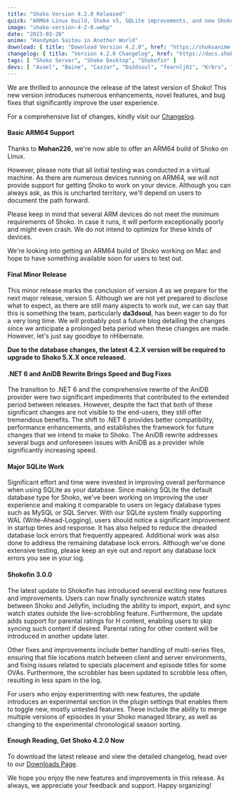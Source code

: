 ```yaml
---
title: "Shoko Version 4.2.0 Released"
quick: "ARM64 Linux build, Shoko v5, SQLite improvements, and new Shokofin features."
image: "shoko-version-4-2-0.webp"
date: "2023-03-20"
anime: "Handyman Saitou in Another World"
download: { title: "Download Version 4.2.0", href: "https://shokoanime.com/downloads/" }
changelog: { title: "Version 4.2.0 Changelog", href: "https://docs.shokoanime.com/changelog/" }
tags: [ "Shoko Server", "Shoko Desktop", "Shokofin" ]
devs: [ "Avael", "Baine", "Cazzar", "Da3dsoul", "fearnlj01", "Krbrs", "Mik1ll", "Mohan226", "Revam" ]
---
```


We are thrilled to announce the release of the latest version of Shoko! This new version introduces numerous
enhancements, novel features, and bug fixes that significantly improve the user experience.

For a comprehensive list of changes, kindly visit our [Changelog](https://docs.shokoanime.com/changelog/).

#### Basic ARM64 Support

Thanks to **Mohan226**, we're now able to offer an ARM64 build of Shoko on Linux.

However, please note that all initial testing was conducted in a virtual machine. As there are numerous devices running
on ARM64, we will not provide support for getting Shoko to work on your device. Although you can always ask, as this is
uncharted territory, we'll depend on users to document the path forward.

Please keep in mind that several ARM devices do not meet the minimum requirements of Shoko. In case it runs, it will
perform exceptionally poorly and might even crash. We do not intend to optimize for these kinds of devices.

We're looking into getting an ARM64 build of Shoko working on Mac and hope to have something available soon for users to
test out.

#### Final Minor Release

This minor release marks the conclusion of version 4 as we prepare for the next major release, version 5. Although we
are not yet prepared to disclose what to expect, as there are still many aspects to work out, we can say that this is
something the team, particularly **da3dsoul**, has been eager to do for a very long time. We will probably post a future
blog detailing the changes since we anticipate a prolonged beta period when these changes are made. However, let's just
say goodbye to nHibernate.

**Due to the database changes, the latest 4.2.X version will be required to upgrade to Shoko 5.X.X once released.**

#### .NET 6 and AniDB Rewrite Brings Speed and Bug Fixes

The transition to .NET 6 and the comprehensive rewrite of the AniDB provider were two significant impediments that
contributed to the extended period between releases. However, despite the fact that both of these significant changes
are not visible to the end-users, they still offer tremendous benefits. The shift to .NET 6 provides better
compatibility, performance enhancements, and establishes the framework for future changes that we intend to make to
Shoko. The AniDB rewrite addresses several bugs and unforeseen issues with AniDB as a provider while significantly
increasing speed.

#### Major SQLite Work

Significant effort and time were invested in improving overall performance when using SQLite as your database. Since
making SQLite the default database type for Shoko, we've been working on improving the user experience and making it
comparable to users on legacy database types such as MySQL or SQL Server. With our SQLite system finally supporting
WAL (Write-Ahead-Logging), users should notice a significant improvement in startup times and response. It has also
helped to reduce the dreaded database lock errors that frequently appeared. Additional work was also done to address the
remaining database lock errors. Although we've done extensive testing, please keep an eye out and report any database
lock errors you see in your log.

#### Shokofin 3.0.0

The latest update to Shokofin has introduced several exciting new features and improvements. Users can now finally
synchronize watch states between Shoko and Jellyfin, including the ability to import, export, and sync watch states
outside the live-scrobbling feature. Furthermore, the update adds support for parental ratings for H content, enabling
users to skip syncing such content if desired. Parental rating for other content will be introduced in another update
later.

Other fixes and improvements include better handling of multi-series files, ensuring that file locations match between
client and server environments, and fixing issues related to specials placement and episode titles for some OVAs.
Furthermore, the scrobbler has been updated to scrobble less often, resulting in less spam in the log.

For users who enjoy experimenting with new features, the update introduces an experimental section in the plugin
settings that enables them to toggle new, mostly untested features. These include the ability to merge multiple versions
of episodes in your Shoko managed library, as well as changing to the experimental chronological season sorting.

#### Enough Reading, Get Shoko 4.2.0 Now

To download the latest release and view the detailed changelog, head over to
our [Downloads Page](https://shokoanime.com/downloads/).

We hope you enjoy the new features and improvements in this release. As always, we appreciate your feedback and support.
Happy organizing!
